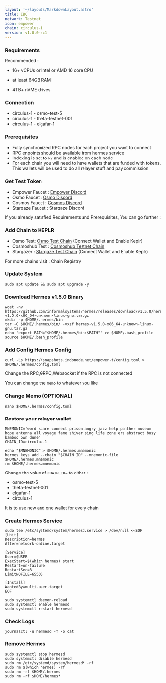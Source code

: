```yaml
---
layout: '~/layouts/MarkdownLayout.astro'
title: IBC
network: Testnet
icon: empower
chain: circulus-1
version: v1.0.0-rc1
---
```


### Requirements
Recommended :
- 16+ vCPUs or Intel or AMD 16 core CPU
- at least 64GB RAM

- 4TB+ nVME drives

### Connection
- circulus-1 - osmo-test-5
- circulus-1 - theta-testnet-001
- circulus-1 - elgafar-1

### Prerequisites
- Fully synchronized RPC nodes for each project you want to connect
- RPC enpoints should be available from hermes service
- Indexing is set to `kv` and is enabled on each node
- For each chain you will need to have wallets that are funded with tokens. This wallets will be used to do all relayer stuff and pay commission

### Get Test Token
- Empower Faucet : [Empower Discord](https://discord.gg/wCdUabQNBk)
- Osmo Faucet : [Osmo Discord](https://discord.gg/osmosis)
- Cosmos Faucet : [Cosmos Discord](https://discord.gg/cosmosnetwork)
- Stargaze Faucet : [Stargaze Discord](https://discord.gg/stargaze)


If you already satisfied Requirements and Prerequisites, You can go further :

### Add Chain to KEPLR 
- Osmo Test: [Osmo Test Chain](https://explorer.osmotest5.osmosis.zone/osmo-test-5?redirect=true) (Connect Wallet and Enable Keplr)
- Cosmoshub Test : [Cosmoshub Testnet Chain](https://jsfiddle.net/kht96uvo/1/)
- Stargazer : [Stargaze Test Chain](https://testnet-explorer.publicawesome.dev/stargaze) (Connect Wallet and Enable Keplr)

For more chains visit : [Chain Registry](https://chain-registry.netlify.app)

### Update System
```
sudo apt update && sudo apt upgrade -y
```

### Download Hermes v1.5.0 Binary
```
wget -nv https://github.com/informalsystems/hermes/releases/download/v1.5.0/hermes-v1.5.0-x86_64-unknown-linux-gnu.tar.gz
mkdir -p $HOME/.hermes/bin
tar -C $HOME/.hermes/bin/ -vxzf hermes-v1.5.0-x86_64-unknown-linux-gnu.tar.gz
echo 'export PATH="$HOME/.hermes/bin:$PATH"' >> $HOME/.bash_profile
source $HOME/.bash_profile
```

### Add Config Hermes Config
```
curl -Ls https://snapshots.indonode.net/empower-t/config.toml > $HOME/.hermes/config.toml
```
Change the RPC,GRPC,Websocket if the RPC is not connected

You can change the `memo` to whatever you like 
### Change Memo (OPTIONAL)
```
nano $HOME/.hermes/config.toml
```

### Restore your relayer wallet
```
MNEMONIC='word scare connect prison angry jazz help panther museum hope antenna all voyage fame shiver sing life zone era abstract busy bamboo own dune'
CHAIN_ID=circulus-1

echo "$MNEMONIC" > $HOME/.hermes.mnemonic
hermes keys add --chain "$CHAIN_ID" --mnemonic-file $HOME/.hermes.mnemonic
rm $HOME/.hermes.mnemonic
```

Change the value of `CHAIN_ID=` to either : 
- osmo-test-5
- theta-testnet-001
- elgafar-1
- circulus-1

It is to use new and one wallet for every chain

### Create Hermes Service
```
sudo tee /etc/systemd/system/hermesd.service > /dev/null <<EOF
[Unit]
Description=hermes
After=network-online.target

[Service]
User=$USER
ExecStart=$(which hermes) start
Restart=on-failure
RestartSec=3
LimitNOFILE=65535

[Install]
WantedBy=multi-user.target
EOF

sudo systemctl daemon-reload
sudo systemctl enable hermesd
sudo systemctl restart hermesd
```

### Check Logs
```
journalctl -u hermesd -f -o cat
```

### Remove Hermes
```
sudo systemctl stop hermesd
sudo systemctl disable hermesd
sudo rm /etc/systemd/system/hermesd* -rf
sudo rm $(which hermes) -rf
sudo rm -rf $HOME/.hermes
sudo rm -rf $HOME/hermes*
```